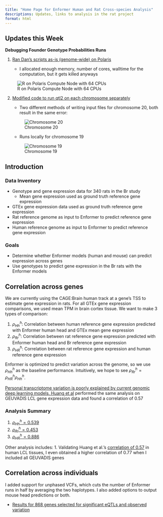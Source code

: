 ```yaml
---
title: "Home Page for Enformer Human and Rat Cross-species Analysis"
descriptions: Updates, links to analysis in the rat project
format: html
---
```


## Updates this Week

**Debugging Founder Genotype Probabilities Runs**

1. [Ran Dan's scripts as-is (genome-wide) on Polaris](https://sabrina-dl.hakyimlab.org/posts/2023-11-08-calculating-Br-genotype-probabilities/)

    * I allocated enough memory, number of cores, walltime for the computation, but it gets killed anyways

![R on Polaris Compute Node with 64 CPUs](../2023-11-08-calculating-Br-genotype-probabilities/polaris_calc_genoprob_bug.png)

2. [Modified code to run qtl2 on each chromosome separately](https://sabrina-dl.hakyimlab.org/posts/2023-11-14-calculating-genotype-probabilities-by-chromosome)

    * Two different methods of writing input files for chromosome 20, both result in the same error: 
    
    ![Chromosome 20](chr20_calc_genoprob.png)

    * Runs locally for chromosome 19 
    
    ![Chromosome 19](chr19_calc_genoprob.png)

## Introduction

### Data Inventory

* Genotype and gene expression data for 340 rats in the Br study
    * Mean gene expression used as ground truth reference gene expression
* GTEx gene expression data used as ground truth reference gene expression
* Rat reference genome as input to Enformer to predict reference gene expression 
* Human reference genome as input to Enformer to predict reference gene expression

### Goals

* Determine whether Enformer models (human and mouse) can predict expression across genes
* Use genotypes to predict gene expression in the Br rats with the Enformer models


## Correlation across genes

We are currently using the CAGE:Brain human track at a gene's TSS to estimate gene expression in rats. For all GTEx gene expression comparisons, we used mean TPM in brain cortex tissue. We want to make 3 types of comparison:

1. $\rho^h_{Hh}$: Correlation between human reference gene expression predicted with Enformer human head and GTEx mean gene expression
2. $\rho^h_{Rr}$: Correlation between rat reference gene expression predicted with Enformer human head and Br reference gene expression
3. $\rho^h_{HR}$: Correlation between rat reference gene expression and human reference gene expression

Enformer is optimized to predict variation across the genome, so we use $\rho^h_{Hh}$ as the baseline performance. Intuitively, we hope to see $\rho^h_{Rr} = \rho^h_{HR} \rho^h_{Hh}$.

[Personal transcriptome variation is poorly explained by current genomic deep learning models, Huang et al](https://www.biorxiv.org/content/10.1101/2023.06.30.547100v1.full.pdf) performed the same analysis on GEUVADIS LCL gene expression data and found a correlation of 0.57

### Analysis Summary


1. [$\rho^h_{Hh} = 0.539$](https://sabrina-dl.hakyimlab.org/posts/2023-08-22-correlation-between-enformer-and-gtex-expression-across-genes-by-chromosome/)
2. [$\rho^h_{Rr} = 0.453$](https://sabrina-dl.hakyimlab.org/posts/2023-08-22-correlation-across-rn7-genes-by-chromosome/)
3. [$\rho^h_{HR} = 0.886$](https://sabrina-dl.hakyimlab.org/posts/2023-09-01-comparing-human-vs-rat-mean-expression-across-genes)

Other analysis includes: 
1. Validating Huang et al.'s [correlation of 0.57](https://sabrina-dl.hakyimlab.org/posts/2023-09-06-validating-Huang-et-al) in human LCL tissues, I even obtained a higher correlation of 0.77 when I included all GEUVADIS genes

## Correlation across individuals

I added support for unphased VCFs, which cuts the number of Enformer runs in half by averaging the two haplotypes. I also added options to output mouse head predictions or both.

* [Results for 868 genes selected for significant eQTLs and observed variation](https://sabrina-dl.hakyimlab.org/posts/2023-08-31-Br-personalized-prediction-on-more-genes/)


